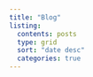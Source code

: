 ```yaml
---
title: "Blog"
listing: 
  contents: posts
  type: grid
  sort: "date desc"
  categories: true
---
```

